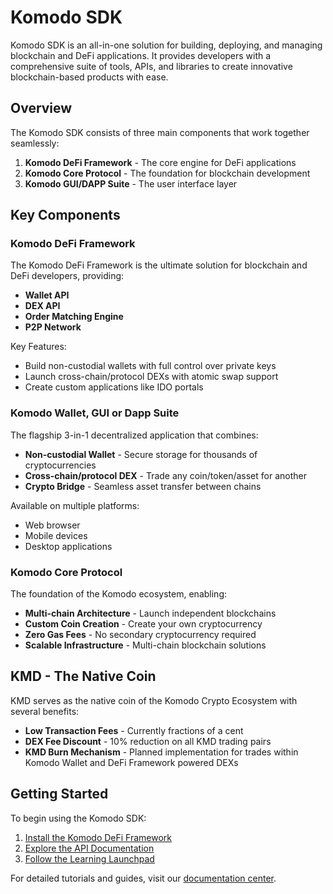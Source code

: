 

# Komodo SDK

Komodo SDK is an all-in-one solution for building, deploying, and managing blockchain and DeFi applications. It provides developers with a comprehensive suite of tools, APIs, and libraries to create innovative blockchain-based products with ease.

## Overview

The Komodo SDK consists of three main components that work together seamlessly:

1. **Komodo DeFi Framework** - The core engine for DeFi applications
2. **Komodo Core Protocol** - The foundation for blockchain development
3. **Komodo GUI/DAPP Suite** - The user interface layer

<OptimizedImage title="Komodo SDK Architecture" src={komodoSDKarch} classNaming="w-full" alt="Komodo SDK Architecture" />

## Key Components

### Komodo DeFi Framework

The Komodo DeFi Framework is the ultimate solution for blockchain and DeFi developers, providing:

* **Wallet API**
* **DEX API**
* **Order Matching Engine**
* **P2P Network**

Key Features:
* Build non-custodial wallets with full control over private keys
* Launch cross-chain/protocol DEXs with atomic swap support
* Create custom applications like IDO portals

### Komodo Wallet, GUI or Dapp Suite

The flagship 3-in-1 decentralized application that combines:

* **Non-custodial Wallet** - Secure storage for thousands of cryptocurrencies
* **Cross-chain/protocol DEX** - Trade any coin/token/asset for another
* **Crypto Bridge** - Seamless asset transfer between chains

Available on multiple platforms:
* Web browser
* Mobile devices
* Desktop applications

### Komodo Core Protocol

The foundation of the Komodo ecosystem, enabling:

* **Multi-chain Architecture** - Launch independent blockchains
* **Custom Coin Creation** - Create your own cryptocurrency
* **Zero Gas Fees** - No secondary cryptocurrency required
* **Scalable Infrastructure** - Multi-chain blockchain solutions

## KMD - The Native Coin

KMD serves as the native coin of the Komodo Crypto Ecosystem with several benefits:

* **Low Transaction Fees** - Currently fractions of a cent
* **DEX Fee Discount** - 10% reduction on all KMD trading pairs
* **KMD Burn Mechanism** - Planned implementation for trades within Komodo Wallet and DeFi Framework powered DEXs

## Getting Started

To begin using the Komodo SDK:

1. [Install the Komodo DeFi Framework](/komodo-defi-framework/setup/)
2. [Explore the API Documentation](/komodo-defi-framework/api/)
3. [Follow the Learning Launchpad](/start-here/learning-launchpad/)

For detailed tutorials and guides, visit our [documentation center](/start-here/).
